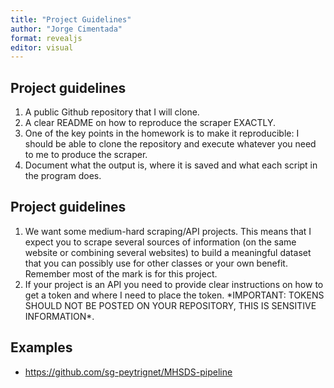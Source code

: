 ```yaml
---
title: "Project Guidelines"
author: "Jorge Cimentada"
format: revealjs
editor: visual
---
```


## Project guidelines

1.  A public Github repository that I will clone.
2.  A clear README on how to reproduce the scraper EXACTLY.
3.  One of the key points in the homework is to make it reproducible: I should be able to clone the repository and execute whatever you need to me to produce the scraper.
4.  Document what the output is, where it is saved and what each script in the program does.

## Project guidelines

1.  We want some medium-hard scraping/API projects. This means that I expect you to scrape several sources of information (on the same website or combining several websites) to build a meaningful dataset that you can possibly use for other classes or your own benefit. Remember most of the mark is for this project.
2.  If your project is an API you need to provide clear instructions on how to get a token and where I need to place the token. \*IMPORTANT: TOKENS SHOULD NOT BE POSTED ON YOUR REPOSITORY, THIS IS SENSITIVE INFORMATION\*.

## Examples

-   <https://github.com/sg-peytrignet/MHSDS-pipeline>
